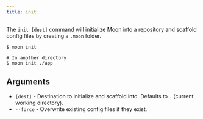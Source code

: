 ```yaml
---
title: init
---
```


The `init [dest]` command will initialize Moon into a repository and scaffold config files by
creating a `.moon` folder.

```shell
$ moon init

# In another directory
$ moon init ./app
```

## Arguments

- `[dest]` - Destination to initialize and scaffold into. Defaults to `.` (current working
  directory).
- `--force` - Overwrite existing config files if they exist.
